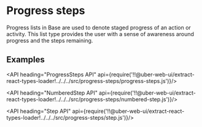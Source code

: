 <!--
Copyright (c) 2018 Uber Technologies, Inc.

This source code is licensed under the MIT license found in the
LICENSE file in the root directory of this source tree.
-->




# Progress steps

Progress lists in Base are used to denote staged progress of an action or activity. This
list type provides the user with a sense of awareness around progress and the steps remaining.

## Examples

<Example title="Progress Steps Dotted Usage" path="examples/progress-steps/dotted.js">
  <ProgressStepsDotted />
</Example>

<Example title="Progress Steps Numbered Usage" path="examples/progress-steps/numbered.js">
  <ProgressStepsNumbered />
</Example>

<API heading="ProgressSteps API" api={require('!!@uber-web-ui/extract-react-types-loader!../../../src/progress-steps/progress-steps.js')}/>

<API heading="NumberedStep API" api={require('!!@uber-web-ui/extract-react-types-loader!../../../src/progress-steps/numbered-step.js')}/>

<API heading="Step API" api={require('!!@uber-web-ui/extract-react-types-loader!../../../src/progress-steps/step.js')}/>

